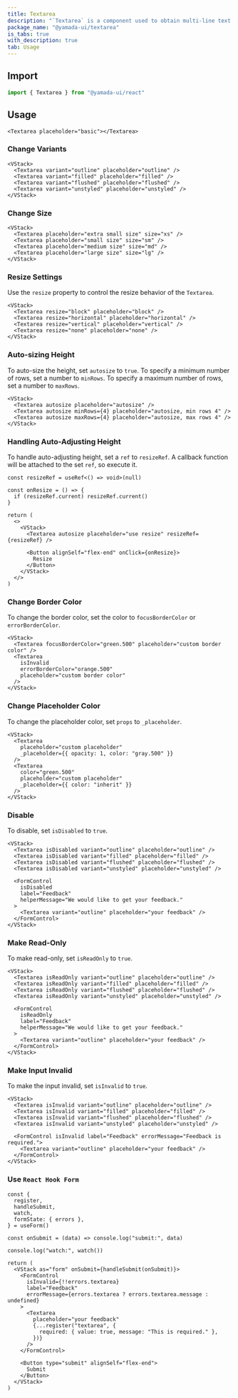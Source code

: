 ```yaml
---
title: Textarea
description: "`Textarea` is a component used to obtain multi-line text input."
package_name: "@yamada-ui/textarea"
is_tabs: true
with_description: true
tab: Usage
---
```


## Import

```ts
import { Textarea } from "@yamada-ui/react"
```

## Usage

```tsx
<Textarea placeholder="basic"></Textarea>
```

### Change Variants

```tsx
<VStack>
  <Textarea variant="outline" placeholder="outline" />
  <Textarea variant="filled" placeholder="filled" />
  <Textarea variant="flushed" placeholder="flushed" />
  <Textarea variant="unstyled" placeholder="unstyled" />
</VStack>
```

### Change Size

```tsx
<VStack>
  <Textarea placeholder="extra small size" size="xs" />
  <Textarea placeholder="small size" size="sm" />
  <Textarea placeholder="medium size" size="md" />
  <Textarea placeholder="large size" size="lg" />
</VStack>
```

### Resize Settings

Use the `resize` property to control the resize behavior of the `Textarea`.

```tsx
<VStack>
  <Textarea resize="block" placeholder="block" />
  <Textarea resize="horizontal" placeholder="horizontal" />
  <Textarea resize="vertical" placeholder="vertical" />
  <Textarea resize="none" placeholder="none" />
</VStack>
```

### Auto-sizing Height

To auto-size the height, set `autosize` to `true`.
To specify a minimum number of rows, set a number to `minRows`.
To specify a maximum number of rows, set a number to `maxRows`.

```tsx
<VStack>
  <Textarea autosize placeholder="autosize" />
  <Textarea autosize minRows={4} placeholder="autosize, min rows 4" />
  <Textarea autosize maxRows={4} placeholder="autosize, max rows 4" />
</VStack>
```

### Handling Auto-Adjusting Height

To handle auto-adjusting height, set a `ref` to `resizeRef`. A callback function will be attached to the set `ref`, so execute it.

```tsx functional=true
const resizeRef = useRef<() => void>(null)

const onResize = () => {
  if (resizeRef.current) resizeRef.current()
}

return (
  <>
    <VStack>
      <Textarea autosize placeholder="use resize" resizeRef={resizeRef} />

      <Button alignSelf="flex-end" onClick={onResize}>
        Resize
      </Button>
    </VStack>
  </>
)
```

### Change Border Color

To change the border color, set the color to `focusBorderColor` or `errorBorderColor`.

```tsx
<VStack>
  <Textarea focusBorderColor="green.500" placeholder="custom border color" />
  <Textarea
    isInvalid
    errorBorderColor="orange.500"
    placeholder="custom border color"
  />
</VStack>
```

### Change Placeholder Color

To change the placeholder color, set `props` to `_placeholder`.

```tsx
<VStack>
  <Textarea
    placeholder="custom placeholder"
    _placeholder={{ opacity: 1, color: "gray.500" }}
  />
  <Textarea
    color="green.500"
    placeholder="custom placeholder"
    _placeholder={{ color: "inherit" }}
  />
</VStack>
```

### Disable

To disable, set `isDisabled` to `true`.

```tsx
<VStack>
  <Textarea isDisabled variant="outline" placeholder="outline" />
  <Textarea isDisabled variant="filled" placeholder="filled" />
  <Textarea isDisabled variant="flushed" placeholder="flushed" />
  <Textarea isDisabled variant="unstyled" placeholder="unstyled" />

  <FormControl
    isDisabled
    label="Feedback"
    helperMessage="We would like to get your feedback."
  >
    <Textarea variant="outline" placeholder="your feedback" />
  </FormControl>
</VStack>
```

### Make Read-Only

To make read-only, set `isReadOnly` to `true`.

```tsx
<VStack>
  <Textarea isReadOnly variant="outline" placeholder="outline" />
  <Textarea isReadOnly variant="filled" placeholder="filled" />
  <Textarea isReadOnly variant="flushed" placeholder="flushed" />
  <Textarea isReadOnly variant="unstyled" placeholder="unstyled" />

  <FormControl
    isReadOnly
    label="Feedback"
    helperMessage="We would like to get your feedback."
  >
    <Textarea variant="outline" placeholder="your feedback" />
  </FormControl>
</VStack>
```

### Make Input Invalid

To make the input invalid, set `isInvalid` to `true`.

```tsx
<VStack>
  <Textarea isInvalid variant="outline" placeholder="outline" />
  <Textarea isInvalid variant="filled" placeholder="filled" />
  <Textarea isInvalid variant="flushed" placeholder="flushed" />
  <Textarea isInvalid variant="unstyled" placeholder="unstyled" />

  <FormControl isInvalid label="Feedback" errorMessage="Feedback is required.">
    <Textarea variant="outline" placeholder="your feedback" />
  </FormControl>
</VStack>
```

### Use `React Hook Form`

```tsx functional=true
const {
  register,
  handleSubmit,
  watch,
  formState: { errors },
} = useForm()

const onSubmit = (data) => console.log("submit:", data)

console.log("watch:", watch())

return (
  <VStack as="form" onSubmit={handleSubmit(onSubmit)}>
    <FormControl
      isInvalid={!!errors.textarea}
      label="Feedback"
      errorMessage={errors.textarea ? errors.textarea.message : undefined}
    >
      <Textarea
        placeholder="your feedback"
        {...register("textarea", {
          required: { value: true, message: "This is required." },
        })}
      />
    </FormControl>

    <Button type="submit" alignSelf="flex-end">
      Submit
    </Button>
  </VStack>
)
```

